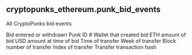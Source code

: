 ## cryptopunks_ethereum.punk_bid_events 
All CryptoPunks bid events


<ParamField path="event_type">
Bid entered or withdrawn
</ParamField>
<ParamField path="punk_id">
Punk ID #
</ParamField>
<ParamField path="bidder">
Wallet that created bid
</ParamField>
<ParamField path="eth_amount">
ETH amount of bid
</ParamField>
<ParamField path="usd_amount">
USD amount at time of bid
</ParamField>
<ParamField path="evt_block_time">
Time of transfer
</ParamField>
<ParamField path="evt_block_time_week">
Week of transfer
</ParamField>
<ParamField path="evt_block_number">
Block number of transfer
</ParamField>
<ParamField path="evt_index">
Index of transfer
</ParamField>
<ParamField path="evt_tx_hash">
Transfer transaction hash
</ParamField>
